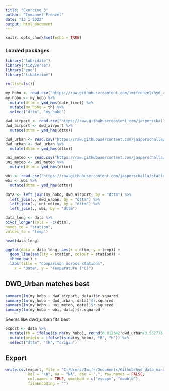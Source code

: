 ```yaml
---
title: "Exercise 3"
author: "Immanuel Frenzel"
date: "13 1 2022"
output: html_document
---
```


```r
knitr::opts_chunk$set(echo = TRUE)
```

### Loaded packages

```r
library("lubridate")
library("tidyverse")
library("zoo")
library("tibbletime")
```

```r
rm(list=ls())
```

```r
my_hobo <- read.csv("https://raw.githubusercontent.com/imifrenzel/hyd_data_management/main/10610854_hourly.csv")
my_hobo <- my_hobo %>% 
  mutate(dttm = ymd_hms(date_time)) %>% 
  mutate(my_hobo = th) %>% 
  select("dttm", "my_hobo")

dwd_airport <- read.csv("https://raw.githubusercontent.com/jasperschalla/station_data/master/dwd_airport.csv")
dwd_airport <- dwd_airport %>% 
  mutate(dttm = ymd_hms(dttm))

dwd_urban <- read.csv("https://raw.githubusercontent.com/jasperschalla/station_data/master/dwd_urban.csv")
dwd_urban <- dwd_urban %>% 
  mutate(dttm = ymd_hms(dttm))

uni_meteo <- read.csv("https://raw.githubusercontent.com/jasperschalla/station_data/master/uni_meteo.csv")
uni_meteo <- uni_meteo %>% 
  mutate(dttm = ymd_hms(dttm))

wbi <- read.csv("https://raw.githubusercontent.com/jasperschalla/station_data/master/wbi.csv")
wbi <- wbi %>% 
  mutate(dttm = ymd_hms(dttm))
```

```r
data <- left_join(my_hobo, dwd_airport, by = "dttm") %>% 
  left_join(., dwd_urban, by = "dttm") %>% 
  left_join(., uni_meteo, by = "dttm") %>% 
  left_join(., wbi, by = "dttm")

```

```r
data_long <- data %>%
pivot_longer(cols = -c(dttm), 
names_to = "station",
values_to = "temp")

head(data_long)
```

```r
ggplot(data = data_long, aes(x = dttm, y = temp)) +
  geom_line(aes(lty = station, colour = station)) +
  theme_bw() +
  labs(title = "Comparison across stations",
    x = "Date", y = "Temperature (°C)")

```

## DWD_Urban matches best
```r
summary(lm(my_hobo ~ dwd_airport, data))$r.squared
summary(lm(my_hobo ~ dwd_urban, data))$r.squared
summary(lm(my_hobo ~ uni_meteo, data))$r.squared
summary(lm(my_hobo ~ wbi, data))$r.squared
```
Seems like dwd_urban fits best

```r
export <- data %>% 
  mutate(th = ifelse(is.na(my_hobo), round(0.812342*dwd_urban+3.562775, 3), round(my_hobo, 3))) %>% 
  mutate(origin = ifelse(is.na(my_hobo), "R", "H")) %>% 
  select("dttm", "th", "origin")
```

## Export
```r
write.csv(export, file = "C:/Users/Imifr/Documents/Github/hyd_data_management/10610854_Th.csv", append = FALSE, quote = FALSE, sep = ",",
          eol = "\n", na = "NA", dec = ".", row.names = FALSE,
          col.names = TRUE, qmethod = c("escape", "double"),
          fileEncoding = "")
```
